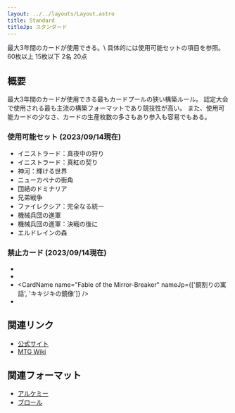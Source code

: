 ```yaml
---
layout: ../../layouts/Layout.astro
title: Standard
titleJp: スタンダード
---
```



<div class="flex gap-2 m-2 flex-wrap justify-center">
  <Card title="カードプール" class="flex-none basis-80 xl:basis-96">
    <AreaIcon slot="img" />
    最大3年間のカードが使用できる。\
    具体的には使用可能セットの項目を参照。
  </Card>
  <Card title="デッキ枚数" class="flex-none basis-80 xl:basis-96">
    <CardsIcon slot="img" />
    60枚以上
  </Card>
  <Card title="サイドボード枚数" class="flex-none basis-80 xl:basis-96">
    <PlusIcon slot="img" />
    15枚以下
  </Card>
  <Card title="プレイ人数" class="flex-none basis-80 xl:basis-96">
    <PeopleIcon slot="img" />
    2名
  </Card>
  <Card title="開始ライフ" class="flex-none basis-80 xl:basis-96">
    <HeartIcon slot="img" />
    20点
  </Card>
  <OXCard title="プレイ可能環境" class="flex-none basis-80 xl:basis-96" list={[
		{name:"Paper", value: true},
		{name:"Magic Online", value: true},
		{name:"Magic Arena", value: true}
	]}>
    <CircleIcon slot="img"/>
  </OXCard>
</div>

## 概要

最大3年間のカードが使用できる最もカードプールの狭い構築ルール。
認定大会で使用される最も主流の構築フォーマットであり競技性が高い。
また、使用可能カードの少なさ、カードの生産枚数の多さもあり参入も容易でもある。

### 使用可能セット (2023/09/14現在)

- イニストラード：真夜中の狩り
- イニストラード：真紅の契り
- 神河：輝ける世界
- ニューカペナの街角
- 団結のドミナリア
- 兄弟戦争
- ファイレクシア：完全なる統一
- 機械兵団の進軍
- 機械兵団の進軍：決戦の後に
- エルドレインの森

### 禁止カード (2023/09/14現在)

- <CardName name="The Meathook Massacre" nameJp="食肉鉤虐殺事件" />
- <CardName name="Reckoner Bankbuster" nameJp="勢団の銀行破り" />
- <CardName name="Fable of the Mirror-Breaker" nameJp={['鏡割りの寓話', 'キキジキの鏡像']} />
- <CardName name="Invoke Despair" nameJp="絶望招来" />

## 関連リンク

- [公式サイト](https://mtg-jp.com/gameplay/format/standard.html)
- [MTG Wiki](http://mtgwiki.com/wiki/%E3%82%B9%E3%82%BF%E3%83%B3%E3%83%80%E3%83%BC%E3%83%89)

## 関連フォーマット

- [アルケミー](./alchemy)
- [ブロール](./brawl)
